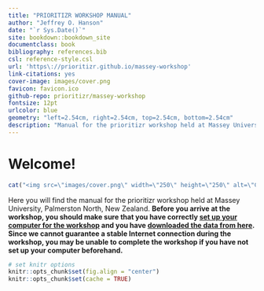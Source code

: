 ```yaml
---
title: "PRIORITIZR WORKSHOP MANUAL"
author: "Jeffrey O. Hanson"
date: "`r Sys.Date()`"
site: bookdown::bookdown_site
documentclass: book
bibliography: references.bib
csl: reference-style.csl
url: 'https\://prioritizr.github.io/massey-workshop'
link-citations: yes
cover-image: images/cover.png
favicon: favicon.ico
github-repo: prioritizr/massey-workshop
fontsize: 12pt
urlcolor: blue
geometry: "left=2.54cm, right=2.54cm, top=2.54cm, bottom=2.54cm"
description: "Manual for the prioritizr workshop held at Massey University, Palmerston North, New Zealand."
---
```


# Welcome!

```r
cat("<img src=\"images/cover.png\" width=\"250\" height=\"250\" alt=\"Cover image\" align=\"right\" style=\"margin: 0 1em 0 1em\" />\n")
```

Here you will find the manual for the prioritizr workshop held at Massey University, Palmerston North, New Zealand. **Before you arrive at the workshop, you should make sure that you have correctly [set up your computer for the workshop](#setup) and you have [downloaded the data from here](https://github.com/prioritizr/massey-workshop/raw/master/data.zip). Since we cannot guarantee a stable Internet connection during the workshop, you may be unable to complete the workshop if you have not set up your computer beforehand.**

```r
# set knitr options
knitr::opts_chunk$set(fig.align = "center")
knitr::opts_chunk$set(cache = TRUE)
```
